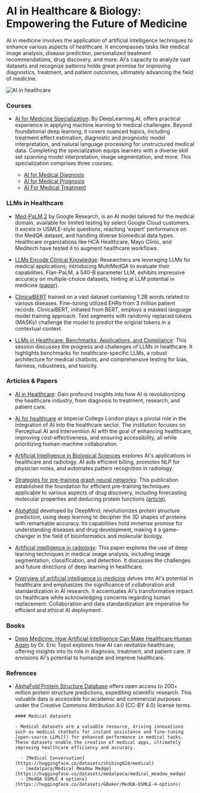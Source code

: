 # AI in Healthcare & Biology: Empowering the Future of Medicine

AI in medicine involves the application of artificial intelligence techniques to enhance various aspects of healthcare. It encompasses tasks like medical image analysis, disease prediction, personalized treatment recommendations, drug discovery, and more. AI's capacity to analyze vast datasets and recognize patterns holds great promise for improving diagnostics, treatment, and patient outcomes, ultimately advancing the field of medicine.

![AI in healthcare](/static/img/medicalAI.png)

### Courses

- [AI for Medicine Specialization](https://www.deeplearning.ai/courses/ai-for-medicine-specialization/): By DeepLearning.AI, offers practical experience in applying machine learning to medical challenges. Beyond foundational deep learning, it covers nuanced topics, including treatment effect estimation, diagnostic and prognostic model interpretation, and natural language processing for unstructured medical data. Completing the specialization equips learners with a diverse skill set spanning model interpretation, image segmentation, and more. This specialization comprises three courses.
   
   - [AI for Medical Diagnosis](https://www.coursera.org/learn/ai-for-medical-diagnosis?specialization=ai-for-medicine)
   - [AI for Medical Prognosis](https://www.coursera.org/learn/ai-for-medical-prognosis?specialization=ai-for-medicine)
   - [AI For Medical Treatment](https://www.coursera.org/learn/ai-for-medical-treatment?specialization=ai-for-medicine)

### LLMs in Healthcare

- [Med-PaLM 2](https://sites.research.google/med-palm/) by Google Research, is an AI model tailored for the medical domain, available for limited testing by select Google Cloud customers. It excels in USMLE-style questions, reaching 'expert' performance on the MedQA dataset, and handling diverse biomedical data types. Healthcare organizations like HCA Healthcare, Mayo Clinic, and Meditech have tested it to augment healthcare workflows.

- [LLMs Encode Clinical Knowledge](https://www.youtube.com/watch?v=saWEFDRuNJc): Researchers are leveraging LLMs for medical applications, introducing MultiMedQA to evaluate their capabilities. Flan-PaLM, a 540-B parameter LLM, exhibits impressive accuracy on multiple-choice datasets, hinting at LLM potential in medicine [(paper)](https://arxiv.org/abs/2212.13138).  

- [ClinicalBERT](https://huggingface.co/medicalai/ClinicalBERT) trained on a vast dataset containing 1.2B words related to various diseases. Fine-tuning utilized EHRs from 3 million patient records. ClinicalBERT, initiated from BERT, employs a masked language model training approach. Text segments with randomly replaced tokens (MASKs) challenge the model to predict the original tokens in a contextual context.

- [LLMs in Healthcare: Benchmarks, Applications, and Compliance](https://www.youtube.com/watch?v=NXN-kMWq6aY): This session discusses the progress and challenges of LLMs in healthcare. It highlights benchmarks for healthcare-specific LLMs, a robust architecture for medical chatbots, and comprehensive testing for bias, fairness, robustness, and toxicity. 


### Articles & Papers

- [AI in Healthcare](https://www.ncbi.nlm.nih.gov/pmc/articles/PMC8285156/): Gain profound insights into how AI is revolutionizing the healthcare industry, from diagnosis to treatment, research, and patient care.

- [AI for healthcare](https://www.imperial.ac.uk/stories/healthcare-ai/) at Imperial College London plays a pivotal role in the integration of AI into the healthcare sector. The institution focuses on Perceptual AI and Intervention AI with the goal of enhancing healthcare, improving cost-effectiveness, and ensuring accessibility, all while prioritizing human-machine collaboration.

- [Artificial Intelligence in Biological Sciences](https://www.ncbi.nlm.nih.gov/pmc/articles/PMC9505413/) explores AI's applications in healthcare and radiology. AI aids efficient billing, promotes NLP for physician notes, and automates pattern recognition in radiology. 

- [Strategies for pre-training graph neural networks](https://arxiv.org/pdf/1905.12265.pdf): This publication established the foundation for efficient pre-training techniques applicable to various aspects of drug discovery, including forecasting molecular properties and deducing protein functions [(article)](https://snap.stanford.edu/gnn-pretrain/).

- [Alphafold](https://www.deepmind.com/research/highlighted-research/alphafold) developed by DeepMind, revolutionizes protein structure prediction, using deep learning to decipher the 3D shapes of proteins with remarkable accuracy. Its capabilities hold immense promise for understanding diseases and drug development, making it a game-changer in the field of bioinformatics and molecular biology.

- [Artificial intelligence in radiology](https://www.ncbi.nlm.nih.gov/pmc/articles/PMC6268174/): This paper explores the use of deep learning techniques in medical image analysis, including image segmentation, classification, and detection. It discusses the challenges and future directions of deep learning in healthcare.

- [Overview of artificial intelligence in medicine](https://www.ncbi.nlm.nih.gov/pmc/articles/PMC6691444/) delves into AI's potential in healthcare and emphasizes the significance of collaboration and standardization in AI research. It accentuates AI's transformative impact on healthcare while acknowledging concerns regarding human replacement. Collaboration and data standardization are imperative for efficient and ethical AI deployment.

### Books

- [Deep Medicine: How Artificial Intelligence Can Make Healthcare Human Again](https://www.goodreads.com/book/show/40915762-deep-medicine?ac=1&from_search=true&qid=02l01eRRvd&rank=1)  by Dr. Eric Topol explores how AI can revitalize healthcare, offering insights into its role in diagnosis, treatment, and patient care. It envisions AI's potential to humanize and improve healthcare.

### Refrences

- [AlphaFold Protein Structure Database](https://alphafold.ebi.ac.uk/) offers open access to 200+ million protein structure predictions, expediting scientific research. This valuable data is accessible for academic and commercial purposes under the Creative Commons Attribution 4.0 (CC-BY 4.0) license terms.
   
      #### Medical datasets

      - Medical datasets are a valuable resource, driving innovations such as medical chatbots for instant assistance and fine-tuning [open-source LLMs]() for enhanced performance in medical tasks. These datasets enable the creation of medical apps, ultimately improving healthcare efficiency and accuracy.

        - [Medical Conversation](https://huggingface.co/datasets/shibing624/medical)
        - [medalpaca/Medical Meadow Medqa](https://huggingface.co/datasets/medalpaca/medical_meadow_medqa)
        - [MedQA USMLE 4 options](https://huggingface.co/datasets/GBaker/MedQA-USMLE-4-options)
